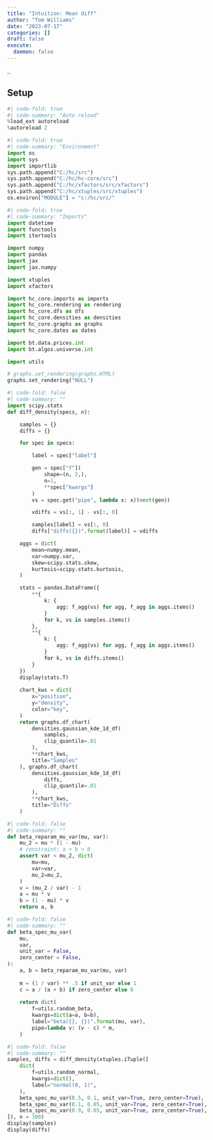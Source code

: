 ```yaml
---
title: "Intuition: Mean diff"
author: "Tom Williams"
date: "2023-07-17"
categories: []
draft: false
execute:
  daemon: false
---
```


..

## Setup

```python
#| code-fold: true
#| code-summary: "Auto reload"
%load_ext autoreload
%autoreload 2
```

```python
#| code-fold: true
#| code-summary: "Environment"
import os
import sys
import importlib
sys.path.append("C:/hc/src")
sys.path.append("C:/hc/hc-core/src")
sys.path.append("C:/hc/xfactors/src/xfactors")
sys.path.append("C:/hc/xtuples/src/xtuples")
os.environ["MODULE"] = "c:/hc/src/"
```

```python
#| code-fold: true
#| code-summary: "Imports"
import datetime
import functools
import itertools

import numpy
import pandas
import jax
import jax.numpy

import xtuples
import xfactors

import hc_core.imports as imports
import hc_core.rendering as rendering
import hc_core.dfs as dfs
import hc_core.densities as densities
import hc_core.graphs as graphs
import hc_core.dates as dates

import bt.data.prices.int
import bt.algos.universe.int

import utils

# graphs.set_rendering(graphs.HTML)
graphs.set_rendering("NULL")
```

```python
#| code-fold: false
#| code-summary: ""
import scipy.stats
def diff_density(specs, n):

    samples = {}
    diffs = {}

    for spec in specs:

        label = spec["label"]

        gen = spec["f"](
            shape=(n, 2,), 
            n=1, 
            **spec["kwargs"]
        )
        vs = spec.get("pipe", lambda x: x)(next(gen))

        vdiffs = vs[:, 1] - vs[:, 0]

        samples[label] = vs[:, 0]
        diffs["diffs({})".format(label)] = vdiffs

    aggs = dict(
        mean=numpy.mean,
        var=numpy.var,
        skew=scipy.stats.skew,
        kurtosis=scipy.stats.kurtosis,
    )

    stats = pandas.DataFrame({
        **{
            k: {
                agg: f_agg(vs) for agg, f_agg in aggs.items()
            }
            for k, vs in samples.items()
        },
        **{
            k: {
                agg: f_agg(vs) for agg, f_agg in aggs.items()
            }
            for k, vs in diffs.items()
        }
    })
    display(stats.T)
        
    chart_kws = dict(
        x="position",
        y="density",
        color="key",
    )
    return graphs.df_chart(
        densities.gaussian_kde_1d_df(
            samples,
            clip_quantile=.01
        ),
        **chart_kws,
        title="Samples"
    ), graphs.df_chart(
        densities.gaussian_kde_1d_df(
            diffs,
            clip_quantile=.01
        ),
        **chart_kws,
        title="Diffs"
    )
```

```python
#| code-fold: false
#| code-summary: ""
def beta_reparam_mu_var(mu, var):
    mu_2 = mu * (1 - mu)
    # constraint: a + b > 0
    assert var < mu_2, dict(
        mu=mu,
        var=var,
        mu_2=mu_2,
    )
    v = (mu_2 / var) - 1
    a = mu * v
    b = (1 - mu) * v
    return a, b
```

```python
#| code-fold: false
#| code-summary: ""
def beta_spec_mu_var(
    mu,
    var,
    unit_var = False,
    zero_center = False,
):
    a, b = beta_reparam_mu_var(mu, var)
    
    m = (1 / var) ** .5 if unit_var else 1
    c = a / (a + b) if zero_center else 0
    
    return dict(
        f=utils.random_beta,
        kwargs=dict(a=a, b=b),
        label="beta({}, {})".format(mu, var),
        pipe=lambda v: (v - c) * m,
    )
```


```python
#| code-fold: false
#| code-summary: ""
samples, diffs = diff_density(xtuples.iTuple([
    dict(
        f=utils.random_normal,
        kwargs=dict(),
        label="normal(0, 1)",
    ),
    beta_spec_mu_var(0.5, 0.1, unit_var=True, zero_center=True),
    beta_spec_mu_var(0.1, 0.05, unit_var=True, zero_center=True),
    beta_spec_mu_var(0.9, 0.05, unit_var=True, zero_center=True),
]), n = 300)
display(samples)
display(diffs)
```
